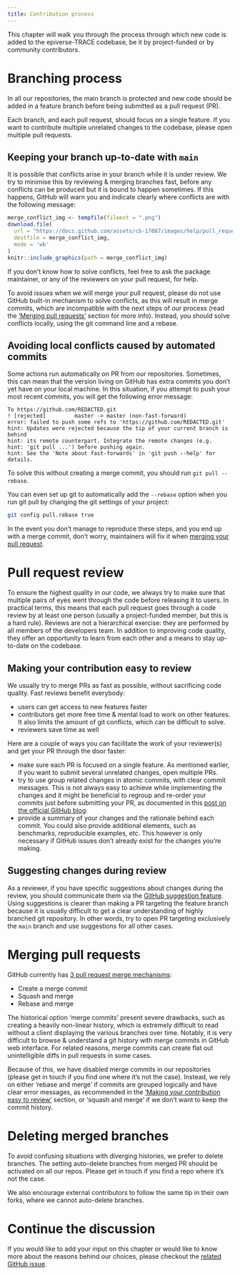 ```yaml
---
title: Contribution process
---
```


This chapter will walk you through the process through which new code is added
to the epiverse-TRACE codebase, be it by project-funded or by community contributors.

# Branching process

In all our repositories, the main branch is protected and new code should be added in a feature branch before being submitted as a pull request (PR).

Each branch, and each pull request, should focus on a single feature. 
If you want to contribute multiple unrelated changes to the codebase, please open multiple pull requests.

## Keeping your branch up-to-date with `main`

It is possible that conflicts arise in your branch while it is under review.
We try to minimise this by reviewing & merging branches fast, before any conflicts can be produced but it is bound to happen sometimes.
If this happens, GitHub will warn you and indicate clearly where conflicts are with the following message:

```r
merge_conflict_img <- tempfile(fileext = ".png")
download.file(
  url = "https://docs.github.com/assets/cb-17087/images/help/pull_requests/merge_conflict_error_on_github.png",
  destfile = merge_conflict_img,
  mode = 'wb'
)
knitr::include_graphics(path = merge_conflict_img)
```

If you don't know how to solve conflicts, feel free to ask the package maintainer, or any of the reviewers on your pull request, for help.

To avoid issues when we will merge your pull request, please do not use GitHub built-in mechanism to solve conflicts, as this will result in merge commits, which are incompatible with the next steps of our process (read the ['Merging pull requests'](#merging-pull-requests) section for more info).
Instead, you should solve conflicts locally, using the git command line and a rebase.

## Avoiding local conflicts caused by automated commits

Some actions run automatically on PR from our repositories.
Sometimes, this can mean that the version living on GitHub has extra commits you don't yet have on your local machine.
In this situation, if you attempt to push your most recent commits, you will get the following error message:

```
To https://github.com/REDACTED.git
! [rejected]         master -> master (non-fast-forward)
error: failed to push some refs to 'https://github.com/REDACTED.git'
hint: Updates were rejected because the tip of your current branch is behind
hint: its remote counterpart. Integrate the remote changes (e.g.
hint: 'git pull ...') before pushing again.
hint: See the 'Note about fast-forwards' in 'git push --help' for details.
```

To solve this without creating a merge commit, you should run `git pull --rebase`.

You can even set up git to automatically add the `--rebase` option when you run git pull by changing the git settings of your project:

```sh
git config pull.rebase true
```

In the event you don't manage to reproduce these steps, and you end up with a merge commit, don't worry, maintainers will fix it when [merging your pull request](#merging-pull-requests).

# Pull request review

To ensure the highest quality in our code, we always try to make sure that multiple pairs of eyes went through the code before releasing it to users.
In practical terms, this means that each pull request goes through a code review by at least one person (usually a project-funded member, but this is a hard rule).
Reviews are not a hierarchical exercise: they are performed by all members of the developers team.
In addition to improving code quality, they offer an opportunity to learn from each other and a means to stay up-to-date on the codebase.

## Making your contribution easy to review

We usually try to merge PRs as fast as possible, without sacrificing code quality.
Fast reviews benefit everybody:

- users can get access to new features faster
- contributors get more free time & mental load to work on other features. It also limits the amount of git conflicts, which can be difficult to solve.
- reviewers save time as well

Here are a couple of ways you can facilitate the work of your reviewer(s) and get your PR through the door faster:

- make sure each PR is focused on a single feature. As mentioned earlier, if you want to submit several unrelated changes, open multiple PRs.
- try to use group related changes in atomic commits, with clear commit messages. This is not always easy to achieve while implementing the changes and it might be beneficial to regroup and re-order your commits just before submitting your PR, as documented in this [post on the official GitHub blog](https://github.blog/2022-06-30-write-better-commits-build-better-projects/).
- provide a summary of your changes and the rationale behind each commit. You could also provide additional elements, such as benchmarks, reproducible examples, etc. This however is only necessary if GitHub issues don't already exist for the changes you're making.

## Suggesting changes during review

As a reviewer, if you have specific suggestions about changes during the review, you should communicate them via the [GitHub suggestion feature](https://stackoverflow.com/q/54239733/4439357).
Using suggestions is clearer than making a PR targeting the feature branch because it is usually difficult to get a clear understanding of highly branched git repository.
In other words, try to open PR targeting exclusively the `main` branch and use suggestions for all other cases.

# Merging pull requests

GitHub currently has [3 pull request merge mechanisms](https://docs.github.com/en/repositories/configuring-branches-and-merges-in-your-repository/configuring-pull-request-merges/about-merge-methods-on-github):

- Create a merge commit
- Squash and merge
- Rebase and merge

The historical option 'merge commits' present severe drawbacks, such as creating a heavily non-linear history, which is extremely difficult to read without a client displaying the various branches over time. Notably, it is very difficult to browse & understand a git history with merge commits in GitHub web interface.
For related reasons, merge commits can create flat out unintelligible diffs in pull requests in some cases.

Because of this, we have disabled merge commits in our repositories (please get in touch if you find one where it's not the case).
Instead, we rely on either 'rebase and merge' if commits are grouped logically and have clear error messages, as recommended in the ['Making your contribution easy to review'](#making-your-contribution-easy-to-review) section, or 'squash and merge' if we don't want to keep the commit history.

# Deleting merged branches

To avoid confusing situations with diverging histories, we prefer to delete branches.
The setting auto-delete branches from merged PR should be activated on all our repos. 
Please get in touch if you find a repo where it's not the case.

We also encourage external contributors to follow the same tip in their own forks, where we cannot auto-delete branches.

# Continue the discussion

If you would like to add your input on this chapter or would like to know more about the reasons behind our choices, please checkout the [related GitHub issue](https://github.com/epiverse-trace/blueprints/issues/6).
